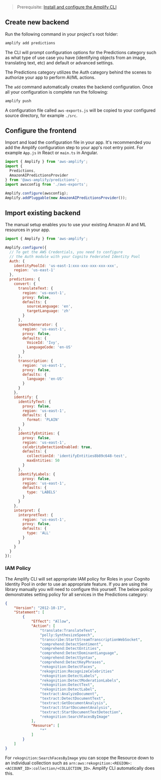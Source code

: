 > Prerequisite: [Install and configure the Amplify CLI](/cli/start/install)

## Create new backend

Run the following command in your project's root folder:

```bash
amplify add predictions
```

The CLI will prompt configuration options for the Predictions category such as what type of use case you have (identifying objects from an image, translating text, etc) and default or advanced settings.

The Predictions category utilizes the Auth category behind the scenes to authorize your app to perform AI/ML actions.

The `add` command automatically creates the backend configuration. Once all your configuration is complete run the following:

```bash
amplify push
```

A configuration file called `aws-exports.js` will be copied to your configured source directory, for example `./src`.

## Configure the frontend

Import and load the configuration file in your app. It's recommended you add the Amplify configuration step to your app's root entry point. For example `App.js` in React or `main.ts` in Angular.

```javascript
import { Amplify } from 'aws-amplify';
import {
  Predictions,
  AmazonAIPredictionsProvider
} from '@aws-amplify/predictions';
import awsconfig from './aws-exports';

Amplify.configure(awsconfig);
Amplify.addPluggable(new AmazonAIPredictionsProvider());
```

## Import existing backend

The manual setup enables you to use your existing Amazon AI and ML resources in your app.

```javascript
import { Amplify } from 'aws-amplify';

Amplify.configure({
  // To get the AWS Credentials, you need to configure
  // the Auth module with your Cognito Federated Identity Pool
  Auth: {
    identityPoolId: 'us-east-1:xxx-xxx-xxx-xxx-xxx',
    region: 'us-east-1'
  },
  predictions: {
    convert: {
      translateText: {
        region: 'us-east-1',
        proxy: false,
        defaults: {
          sourceLanguage: 'en',
          targetLanguage: 'zh'
        }
      },
      speechGenerator: {
        region: 'us-east-1',
        proxy: false,
        defaults: {
          VoiceId: 'Ivy',
          LanguageCode: 'en-US'
        }
      },
      transcription: {
        region: 'us-east-1',
        proxy: false,
        defaults: {
          language: 'en-US'
        }
      }
    },
    identify: {
      identifyText: {
        proxy: false,
        region: 'us-east-1',
        defaults: {
          format: 'PLAIN'
        }
      },
      identifyEntities: {
        proxy: false,
        region: 'us-east-1',
        celebrityDetectionEnabled: true,
        defaults: {
          collectionId: 'identifyEntities8b89c648-test',
          maxEntities: 50
        }
      },
      identifyLabels: {
        proxy: false,
        region: 'us-east-1',
        defaults: {
          type: 'LABELS'
        }
      }
    },
    interpret: {
      interpretText: {
        region: 'us-east-1',
        proxy: false,
        defaults: {
          type: 'ALL'
        }
      }
    }
  }
});
```

### IAM Policy

The Amplify CLI will set appropriate IAM policy for Roles in your Cognito Identity Pool in order to use an appropriate feature. If you are using the library manually you will need to configure this yourself. The below policy demonstrates setting policy for all services in the Predictions category:

```json
{
    "Version": "2012-10-17",
    "Statement": [
        {
            "Effect": "Allow",
            "Action": [
                "translate:TranslateText",
                "polly:SynthesizeSpeech",
                "transcribe:StartStreamTranscriptionWebSocket",
                "comprehend:DetectSentiment",
                "comprehend:DetectEntities",
                "comprehend:DetectDominantLanguage",
                "comprehend:DetectSyntax",
                "comprehend:DetectKeyPhrases",
                "rekognition:DetectFaces",
                "rekognition:RecognizeCelebrities"
                "rekognition:DetectLabels",
                "rekognition:DetectModerationLabels",
                "rekognition:DetectText",
                "rekognition:DetectLabel",
                "textract:AnalyzeDocument",
                "textract:DetectDocumentText",
                "textract:GetDocumentAnalysis",
                "textract:StartDocumentAnalysis",
                "textract:StartDocumentTextDetection",
                "rekognition:SearchFacesByImage"
            ],
            "Resource": [
                "*"
            ]
        }
    ]
}
```

For `rekognition:SearchFacesByImage` you can scope the Resource down to an individual collection such as `arn:aws:rekognition:<REGION>:<ACCOUNT_ID>:collection/<COLLECTION_ID>`. Amplify CLI automatically does this.
